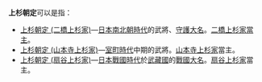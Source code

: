 {{japanese|japanese=上杉 朝定|kana=うえすぎ ともさだ|romaji=Uesugi Tomosada}}
'''上杉朝定'''可以是指：
*[[上杉朝定_(二橋上杉家)|上杉朝定 (二橋上杉家)]]—[[日本南北朝時代|日本南北朝時代]]的武將、[[守護大名|守護大名]]。[[二橋上杉家|二橋上杉家]][[當主|當主]]。
*[[上杉朝定_(山本寺上杉家)|上杉朝定 (山本寺上杉家)]]—[[室町時代|室町時代]]中期的武將。[[山本寺上杉家|山本寺上杉家]]當主。
*[[上杉朝定_(扇谷上杉家)|上杉朝定 (扇谷上杉家)]]—[[日本戰國時代|日本戰國時代]]於[[武藏國|武藏國]]的[[戰國大名|戰國大名]]。[[扇谷上杉家|扇谷上杉家]]當主。

{{Disambiguation|Cat=四字日本人名消歧义}}